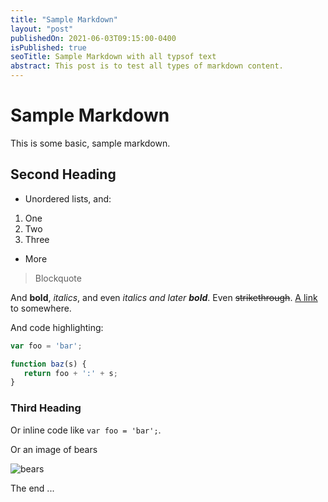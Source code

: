 ```yaml
---
title: "Sample Markdown"
layout: "post"
publishedOn: 2021-06-03T09:15:00-0400
isPublished: true
seoTitle: Sample Markdown with all typsof text
abstract: This post is to test all types of markdown content.
---
```


# Sample Markdown

This is some basic, sample markdown.

## Second Heading

- Unordered lists, and:

1. One
2. Two
3. Three

- More

> Blockquote

And **bold**, _italics_, and even _italics and later **bold**_. Even ~~strikethrough~~. [A link](https://markdowntohtml.com) to somewhere.

And code highlighting:

```js:filename.js
var foo = 'bar';

function baz(s) {
   return foo + ':' + s;
}
```

### Third Heading

Or inline code like `var foo = 'bar';`.

Or an image of bears

![bears](http://placebear.com/200/200)

The end ...
